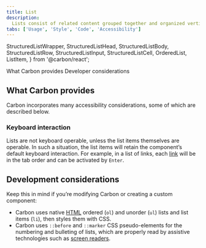 ```yaml
---
title: List
description:
  Lists consist of related content grouped together and organized vertically.
tabs: ['Usage', 'Style', 'Code', 'Accessibility']
---
```


  StructuredListWrapper,
  StructuredListHead,
  StructuredListBody,
  StructuredListRow,
  StructuredListInput,
  StructuredListCell,
  OrderedList,
  ListItem,
} from '@carbon/react';

<AnchorLinks>
  <AnchorLink>What Carbon provides</AnchorLink>
  <AnchorLink>Developer considerations</AnchorLink>
</AnchorLinks>

## What Carbon provides

Carbon incorporates many accessibility considerations, some of which are
described below.

### Keyboard interaction

Lists are not keyboard operable, unless the list items themselves are operable.
In such a situation, the list items will retain the component’s default keyboard
interaction. For example, in a list of links, each
[link](https://carbondesignsystem.com/components/link/usage) will be in the tab
order and can be activated by `Enter`.

## Development considerations

Keep this in mind if you’re modifying Carbon or creating a custom component:

- Carbon uses native [HTML](https://www.w3.org/WAI/tutorials/page-structure/content/#lists) ordered (`ol`) and unorder (`ul`) lists and list items (`li`), then styles them with CSS.
- Carbon uses `::before` and `::marker` CSS pseudo-elements for the numbering and bulleting of lists, which are properly read by assistive technologies such as [screen readers](https://www.ibm.com/able/toolkit/verify/screen-reader/).

